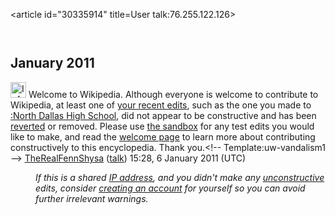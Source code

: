 <article id="30335914" title=User talk:76.255.122.126>
	<talkpage id="30335914" title="User talk:76.255.122.126">
== January 2011 ==
[[File:Information.svg|25px|alt=|link=]] Welcome to Wikipedia. Although everyone is welcome to contribute to Wikipedia, at least one of [[Special:Contributions/76.255.122.126|your recent edits]], such as the one you made to [[:North Dallas High School]], did not appear to be constructive and has been [[Help:Reverting|reverted]] or removed. Please use [[Wikipedia:Sandbox|the sandbox]] for any test edits you would like to make, and read the [[Wikipedia:Welcoming committee/Welcome to Wikipedia|welcome page]] to learn more about contributing constructively to this encyclopedia. Thank you.&lt;!-- Template:uw-vandalism1 --&gt; [[User:TheRealFennShysa|TheRealFennShysa]] ([[User talk:TheRealFennShysa|talk]]) 15:28, 6 January 2011 (UTC)
:''If this is a shared [[IP address]], and you didn't make any [[Wikipedia:vandalism|unconstructive]] edits, consider [[Wikipedia:Why create an account?|creating an account]] for yourself so you can avoid further irrelevant warnings.''
	</talkpage>
</article>